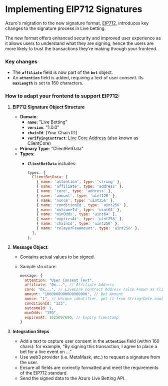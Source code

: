 # Implementing EIP712 Signatures

Azuro's migration to the new signature format, [EIP712](https://gist.github.com/markodayan/e05f524b915f129c4f8500df816a369b), introduces key changes to the signature process in Live betting. 

The new format offers enhanced security and improved user experience as it allows users to understand what they are signing, hence the users are more likely to trust the transactions they’re making through your frontend.

### Key changes

- The **`affiliate`** field is now part of the **`bet`** object.
- An **`attention`** field is added, requiring a text of user consent. Its **`maxLength`** is set to 160 characters.

### How to adapt your frontend to support EIP712:

1. **EIP712 Signature Object Structure**
    - **Domain**:
        - **`name`**: "Live Betting"
        - **`version`**: "1.0.0"
        - **`chainId`**: [Your Chain ID]
        - **`verifyingContract`**: [Live Core Address](/contracts/deployment-addresses) (also known as ClientCore)
    - **Primary Type**: "ClientBetData"
    - **Types**:
        - **`ClientBetData`** includes:
            
            ```jsx
            types: {
              ClientBetData: [
                { name: 'attention', type: 'string' },
                { name: 'affiliate', type: 'address' },
                { name: 'core', type: 'address' },
                { name: 'amount', type: 'uint128' },
                { name: 'nonce', type: 'uint256' },
                { name: 'conditionId', type: 'uint256' },
                { name: 'outcomeId', type: 'uint64' },
                { name: 'minOdds', type: 'uint64' },
                { name: 'expiresAt', type: 'uint256' },
                { name: 'chainId', type: 'uint256' },
                { name: 'relayerFeeAmount', type: 'uint256' },
              ],
            },
            ```
            
2. **Message Object**:
    - Contains actual values to be signed.
    - Sample structure:
        
        ```jsx
        message: {
          attention: "User Consent Text",
          affiliate: "0x...", // Affiliate Address
          core: "0x...", // LiveCore Contract Address (also known as ClientCore)
          amount: "1000000000000000000", // Bet Amount
          nonce: "1", // Unique identifier, get it from String(Date.now())
          conditionId: "123",
          outcomeId: 1,
          minOdds: "150",
          expiresAt: 1625097600, // Expiry Timestamp
        }
        ```
        
3. **Integration Steps**
    - Add a text to capture user consent in the **`attention`** field (within 160 chars): for example, “By signing this transaction, I agree to place a bet for a live event on …”
    - Use web3 provider (i.e. MetaMask, etc.) to request a signature from the user.
    - Ensure all fields are correctly formatted and meet the requirements of the EIP712 standard.
    - Send the signed data to the Azuro Live Betting API.